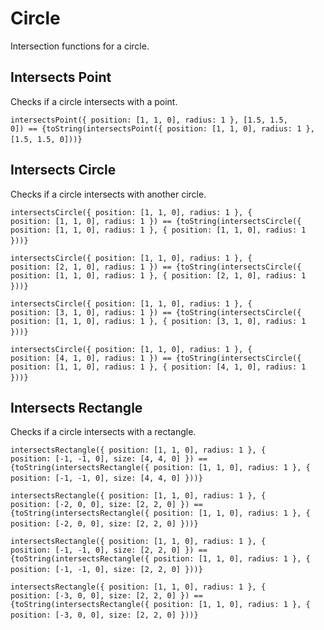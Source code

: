 

<Meta title="Utils/Math/Circle" />

# Circle

Intersection functions for a circle.

## Intersects Point

Checks if a circle intersects with a point.

<code>intersectsPoint(\{ position: [1, 1, 0], radius: 1 }, [1.5, 1.5, 0]) == {toString(intersectsPoint({ position: [1, 1, 0], radius: 1 }, [1.5, 1.5, 0]))}</code>&nbsp;


## Intersects Circle

Checks if a circle intersects with another circle.

<code>intersectsCircle(\{ position: [1, 1, 0], radius: 1 }, \{ position: [1, 1, 0], radius: 1 \}) == {toString(intersectsCircle({ position: [1, 1, 0], radius: 1 }, { position: [1, 1, 0], radius: 1 }))}</code>&nbsp;

<code>intersectsCircle(\{ position: [1, 1, 0], radius: 1 }, \{ position: [2, 1, 0], radius: 1 \}) == {toString(intersectsCircle({ position: [1, 1, 0], radius: 1 }, { position: [2, 1, 0], radius: 1 }))}</code>&nbsp;

<code>intersectsCircle(\{ position: [1, 1, 0], radius: 1 }, \{ position: [3, 1, 0], radius: 1 \}) == {toString(intersectsCircle({ position: [1, 1, 0], radius: 1 }, { position: [3, 1, 0], radius: 1 }))}</code>&nbsp;

<code>intersectsCircle(\{ position: [1, 1, 0], radius: 1 }, \{ position: [4, 1, 0], radius: 1 \}) == {toString(intersectsCircle({ position: [1, 1, 0], radius: 1 }, { position: [4, 1, 0], radius: 1 }))}</code>&nbsp;

## Intersects Rectangle

Checks if a circle intersects with a rectangle.

<code>intersectsRectangle(\{ position: [1, 1, 0], radius: 1 }, \{ position: [-1, -1, 0], size: [4, 4, 0] \}) == {toString(intersectsRectangle({ position: [1, 1, 0], radius: 1 }, { position: [-1, -1, 0], size: [4, 4, 0] }))}</code>&nbsp;

<code>intersectsRectangle(\{ position: [1, 1, 0], radius: 1 }, \{ position: [-2, 0, 0], size: [2, 2, 0] \}) == {toString(intersectsRectangle({ position: [1, 1, 0], radius: 1 }, { position: [-2, 0, 0], size: [2, 2, 0] }))}</code>&nbsp;

<code>intersectsRectangle(\{ position: [1, 1, 0], radius: 1 }, \{ position: [-1, -1, 0], size: [2, 2, 0] \}) == {toString(intersectsRectangle({ position: [1, 1, 0], radius: 1 }, { position: [-1, -1, 0], size: [2, 2, 0] }))}</code>&nbsp;

<code>intersectsRectangle(\{ position: [1, 1, 0], radius: 1 }, \{ position: [-3, 0, 0], size: [2, 2, 0] \}) == {toString(intersectsRectangle({ position: [1, 1, 0], radius: 1 }, { position: [-3, 0, 0], size: [2, 2, 0] }))}</code>&nbsp;
